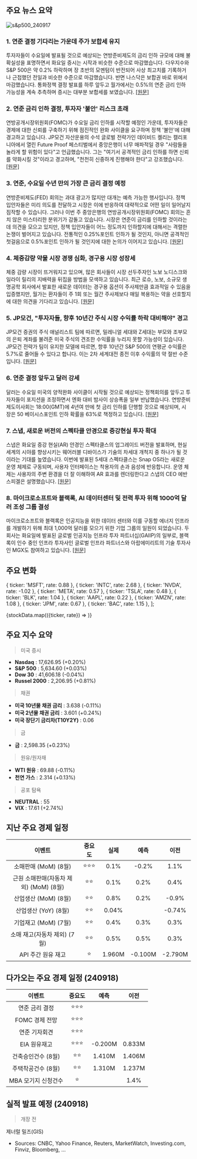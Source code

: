 ## 주요 뉴스 요약

![s&p500_240917](/map/240917.png)

### 1. **연준 결정 기다리는 가운데 주가 보합세 유지**

투자자들이 수요일에 발표될 것으로 예상되는 연방준비제도의 금리 인하 규모에 대해 불확실성을 표명하면서 화요일 증시는 시작과 비슷한 수준으로 마감했습니다. 다우지수와 S&P 500은 약 0.2% 하락하며 장 초반의 모멘텀이 반전되어 사상 최고치를 기록하거나 근접했던 전일과 비슷한 수준으로 마감했습니다. 반면 나스닥은 보합권 바로 위에서 마감했습니다. 통화정책 결정 발표를 하루 앞두고 월가에서는 0.5%의 연준 금리 인하 가능성을 계속 추측하며 증시는 대부분 보합세를 보였습니다. [[원문]](https://finance.yahoo.com/news/live/stock-market-today-stocks-hold-steady-as-world-awaits-fed-decision-133051693.html)

### 2. **연준 금리 인하 결정, 투자자 '불안' 리스크 초래**

연방공개시장위원회(FOMC)가 수요일 금리 인하를 시작할 예정인 가운데, 투자자들은 경제에 대한 신뢰를 구축하기 위해 점진적인 완화 사이클을 요구하며 정책 '불안'에 대해 경고하고 있습니다. JP모건 자산운용의 수석 글로벌 전략가인 데이비드 켈리는 캘리포니아에서 열린 Future Proof 페스티벌에서 중앙은행이 너무 매파적일 경우 "사람들을 놀라게 할 위험이 있다"고 언급했습니다. 그는 "여기서 공격적인 금리 인하를 하면 신뢰를 약화시킬 것"이라고 경고하며, "천천히 신중하게 진행해야 한다"고 강조했습니다. [[원문]](https://finance.yahoo.com/news/fed-rate-cut-decision-risks-investor-angst--heres-what-strategists-are-saying-220539849.html)

### 3. **연준, 수요일 수년 만의 가장 큰 금리 결정 예정**

연방준비제도(FED) 회의는 과대 광고가 많지만 대개는 예측 가능한 행사입니다. 정책 입안자들은 미리 의도를 전달하고 시장은 이에 반응하여 대략적으로 어떤 일이 일어날지 짐작할 수 있습니다. 그러나 이번 주 중앙은행의 연방공개시장위원회(FOMC) 회의는 흔치 않은 미스터리한 분위기가 감돌고 있습니다. 시장은 연준이 금리를 인하할 것이라는 데 의견을 모으고 있지만, 정책 입안자들이 어느 정도까지 인하할지에 대해서는 격렬한 논쟁이 벌어지고 있습니다. 전통적인 0.25%포인트 인하가 될 것인지, 아니면 공격적인 첫걸음으로 0.5%포인트 인하가 될 것인지에 대한 논의가 이어지고 있습니다. [[원문]](https://www.cnbc.com/2024/09/17/the-feds-biggest-interest-rate-call-in-years-happens-wednesday-heres-what-to-expect.html)

### 4. **체중감량 약물 시장 경쟁 심화, 경구용 시장 성장세**

체중 감량 시장이 뜨거워지고 있으며, 많은 회사들이 시장 선두주자인 노보 노디스크와 일라이 릴리의 지배력을 뒤집을 방법을 모색하고 있습니다. 최근 로슈, 노보, 소규모 생명공학 회사에서 발표한 새로운 데이터는 경구용 옵션이 주사제만큼 효과적일 수 있음을 입증했지만, 월가는 환자들이 주 1회 또는 월간 주사제보다 매일 복용하는 약을 선호할지에 대한 의견을 기다리고 있습니다. [[원문]](https://finance.yahoo.com/news/weight-loss-drug-competition-heats-up-with-growing-pill-market-213110524.html)

### 5. **JP모건, "투자자들, 향후 10년간 주식 시장 수익률 하락 대비해야" 경고**

JP모건 증권의 주식 애널리스트 팀에 따르면, 밀레니얼 세대와 Z세대는 부모와 조부모의 은퇴 계좌를 불려준 미국 주식의 견조한 수익률을 누리지 못할 가능성이 있습니다. JP모건 전략가 팀이 유지한 모델에 따르면, 향후 10년간 S&P 500의 연평균 수익률은 5.7%로 줄어들 수 있다고 합니다. 이는 2차 세계대전 종전 이후 수익률의 약 절반 수준입니다. [[원문]](https://www.marketwatch.com/story/investors-should-brace-for-lower-stock-market-returns-over-the-next-decade-jpmorgan-warns-74e39ff7?mod=home-page)

### 6. **연준 결정 앞두고 달러 강세**

달러는 수요일 미국의 양적완화 사이클이 시작될 것으로 예상되는 정책회의를 앞두고 투자자들이 포지션을 조정하면서 엔화 대비 밤사이 상승폭을 일부 반납했습니다. 연방준비제도이사회는 18:00(GMT)에 4년여 만에 첫 금리 인하를 단행할 것으로 예상되며, 시장은 50 베이시스포인트 인하 확률을 63%로 책정하고 있습니다. [[원문]](https://www.reuters.com/markets/currencies/dollar-catches-footing-ahead-fed-2024-09-18/)

### 7. **스냅, 새로운 버전의 스펙타클 안경으로 증강현실 투자 확대**

스냅은 화요일 증강 현실(AR) 안경인 스펙타클스의 업그레이드 버전을 발표하며, 현실 세계의 시야를 향상시키는 웨어러블 디바이스가 기술의 차세대 개척지 중 하나가 될 것이라는 기대를 높였습니다. 이번에 발표된 5세대 스펙타클스는 Snap OS라는 새로운 운영 체제로 구동되며, 사용자 인터페이스는 착용자의 손과 음성에 반응합니다. 운영 체제는 사용자의 주변 환경을 더 잘 이해하여 AR 효과를 렌더링한다고 스냅의 CEO 에반 스피겔은 설명했습니다. [[원문]](https://finance.yahoo.com/news/snap-advances-bet-augmented-reality-180332092.html)

### 8. **마이크로소프트와 블랙록, AI 데이터센터 및 전력 투자 위해 1000억 달러 조성 그룹 결성**

마이크로소프트와 블랙록은 인공지능을 위한 데이터 센터와 이를 구동할 에너지 인프라를 개발하기 위해 최대 1,000억 달러를 모으기 위한 기업 그룹의 일원이 되었습니다. 두 회사는 화요일에 발표된 글로벌 인공지능 인프라 투자 파트너십(GAIIP)의 일부로, 블랙록이 인수 중인 인프라 투자사인 글로벌 인프라 파트너스와 아랍에미리트의 기술 투자사인 MGX도 참여하고 있습니다. [[원문]](https://www.cnbc.com/2024/09/17/microsoft-blackrock-form-gaiip-to-invest-in-ai-data-centers-energy.html)

## 주요 변화

  { ticker: 'MSFT', rate: 0.88 },
  { ticker: 'INTC', rate: 2.68 },
  { ticker: 'NVDA', rate: -1.02 },
  { ticker: 'META', rate: 0.57 },
  { ticker: 'TSLA', rate: 0.48 },
  { ticker: 'BLK', rate: 1.04 },
  { ticker: 'AAPL', rate: 0.22 },
  { ticker: 'AMZN', rate: 1.08 },
  { ticker: 'JPM', rate: 0.67 },
  { ticker: 'BAC', rate: 1.15 },
];

{stockData.map(({ticker, rate}) => <StockCardMini key={ticker} ticker={ticker} rate={rate}></StockCardMini>)}

## 주요 지수 요약

> 미국 증시

- **Nasdaq** : 17,626.95 (+0.20%)
- **S&P 500** : 5,634.60 (+0.03%)
- **Dow 30** : 41,606.18 (-0.04%)
- **Russel 2000** : 2,206.95 (+0.81%)

> 채권

- **미국 10년물 채권 금리** : 3.638 (-0.11%)
- **미국 2년물 채권 금리** : 3.601 (+0.24%)
- **미국 장단기 금리차(T10Y2Y)** : 0.06

> 금

- **금** : 2,598.35 (+0.23%)

> 원유/원자재

- **WTI 원유** : 69.88 (-0.11%)
- **천연 가스** : 2.314 (+0.13%)

> 공포 탐욕

- **NEUTRAL** : 55
- **VIX** : 17.61 (+2.74%)

## 지난 주요 경제 일정

|                 이벤트                 | 중요도 |  실제  |  예측   |  이전   |
| :------------------------------------: | :----: | :----: | :-----: | :-----: |
|          소매판매 (MoM) (8월)          | ⭐⭐⭐ |  0.1%  |  -0.2%  |  1.1%   |
| 근원 소매판매(자동차 제외) (MoM) (8월) |  ⭐⭐  |  0.1%  |  0.2%   |  0.4%   |
|          산업생산 (MoM) (8월)          |  ⭐⭐  |  0.8%  |  0.2%   |  -0.9%  |
|          산업생산 (YoY) (8월)          |  ⭐⭐  | 0.04%  |         | -0.74%  |
|          기업재고 (MoM) (7월)          |  ⭐⭐  |  0.4%  |  0.3%   |  0.3%   |
|      소매 재고(자동차 제외) (7월)      |  ⭐⭐  |  0.5%  |  0.5%   |  0.3%   |
|           API 주간 원유 재고           |   ⭐   | 1.960M | -0.100M | -2.790M |

## 다가오는 주요 경제 일정 (240918)

|       이벤트        | 중요도 |  예측   |  이전  |
| :-----------------: | :----: | :-----: | :----: |
|   연준 금리 결정    | ⭐⭐⭐ |         |        |
|   FOMC 경제 전망    | ⭐⭐⭐ |         |        |
|    연준 기자회견    | ⭐⭐⭐ |         |        |
|    EIA 원유재고     | ⭐⭐⭐ | -0.200M | 0.833M |
| 건축승인건수 (8월)  |  ⭐⭐  | 1.410M  | 1.406M |
| 주택착공건수 (8월)  |  ⭐⭐  | 1.310M  | 1.237M |
| MBA 모기지 신청건수 |   ⭐   |         |  1.4%  |

## 실적 발표 예정 (240918)

> 개장 전

제너럴 밀즈(GIS)

- Sources: CNBC, Yahoo Finance, Reuters, MarketWatch, Investing.com, Finviz, Bloomberg, ...

